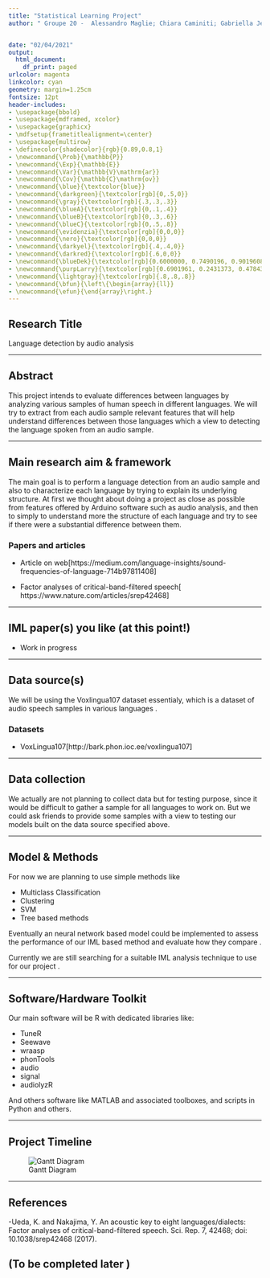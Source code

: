 ```yaml
---
title: "Statistical Learning Project"
author: " Groupe 20 -  Alessandro Maglie; Chiara Caminiti; Gabriella Jellyman; ; Frank Massoda ; Yao Wateba Appeti"


date: "02/04/2021"
output:
  html_document:
    df_print: paged
urlcolor: magenta
linkcolor: cyan
geometry: margin=1.25cm
fontsize: 12pt
header-includes:
- \usepackage{bbold}
- \usepackage{mdframed, xcolor}
- \usepackage{graphicx}
- \mdfsetup{frametitlealignment=\center}
- \usepackage{multirow}
- \definecolor{shadecolor}{rgb}{0.89,0.8,1}
- \newcommand{\Prob}{\mathbb{P}}
- \newcommand{\Exp}{\mathbb{E}}
- \newcommand{\Var}{\mathbb{V}\mathrm{ar}}
- \newcommand{\Cov}{\mathbb{C}\mathrm{ov}}
- \newcommand{\blue}{\textcolor{blue}}
- \newcommand{\darkgreen}{\textcolor[rgb]{0,.5,0}}
- \newcommand{\gray}{\textcolor[rgb]{.3,.3,.3}}
- \newcommand{\blueA}{\textcolor[rgb]{0,.1,.4}}
- \newcommand{\blueB}{\textcolor[rgb]{0,.3,.6}}
- \newcommand{\blueC}{\textcolor[rgb]{0,.5,.8}}
- \newcommand{\evidenzia}{\textcolor[rgb]{0,0,0}}
- \newcommand{\nero}{\textcolor[rgb]{0,0,0}}
- \newcommand{\darkyel}{\textcolor[rgb]{.4,.4,0}}
- \newcommand{\darkred}{\textcolor[rgb]{.6,0,0}}
- \newcommand{\blueDek}{\textcolor[rgb]{0.6000000, 0.7490196, 0.9019608}}
- \newcommand{\purpLarry}{\textcolor[rgb]{0.6901961, 0.2431373, 0.4784314}}
- \newcommand{\lightgray}{\textcolor[rgb]{.8,.8,.8}}
- \newcommand{\bfun}{\left\{\begin{array}{ll}}
- \newcommand{\efun}{\end{array}\right.}
---
```



Research Title
----------
 Language detection by audio analysis 

----------

Abstract
----------


This project intends to evaluate differences between languages by analyzing various samples of human speech in different languages. We will try to extract from each audio sample 
relevant features that will help understand differences between those languages which a view to detecting the language spoken from an audio sample.

----------


Main research aim \& framework
----------
  The main goal is to perform a language detection from an audio sample and also to characterize each language by trying to explain its underlying structure. 
At first we thought about  doing a project as close as possible from features offered by Arduino software such as audio analysis, and then to simply to understand more the structure of each language and try to see if there were a substantial difference between them.


### Papers and articles 
  - Article on web[https://medium.com/language-insights/sound-frequencies-of-language-714b97811408]
  
  - Factor analyses of critical-band-filtered speech[ https://www.nature.com/articles/srep42468]

----------

IML paper(s) you like (at this point!)
----------

- Work in progress


-------

Data source(s) 
----------
We will be using the Voxlingua107 dataset essentialy, which is a dataset of audio speech samples in various languages .

### Datasets 
 - VoxLingua107[http://bark.phon.ioc.ee/voxlingua107] 

----------

Data collection
----------


We actually are not planning to collect data but for testing purpose, since it would be difficult to gather a sample for all languages to work on. But we could ask friends to provide some samples with a view to testing our models built on the data source specified above.


----------

Model \& Methods
----------
For now we are planning to use simple methods like 

 - Multiclass Classification
 - Clustering 
 - SVM
 - Tree based methods
   
Eventually an neural network based model could be implemented to assess the performance of our IML based method and evaluate how they compare .

Currently we are still searching for a suitable IML analysis technique to use for our project .

----------

Software/Hardware Toolkit
----------

Our main software will be R with dedicated libraries like:

  - TuneR
  - Seewave
  - wraasp
  - phonTools
  - audio 
  - signal
  - audiolyzR

And others software like MATLAB and associated toolboxes, and scripts in Python and others.


----------

Project Timeline
----------
![Gantt Diagram](gant-project.png)

----------


References
----------

-Ueda, K. and Nakajima, Y. An acoustic key to eight languages/dialects: Factor analyses of critical-band-filtered speech. Sci. Rep. 7, 42468; doi: 10.1038/srep42468 (2017).



(To be completed later )
----------
